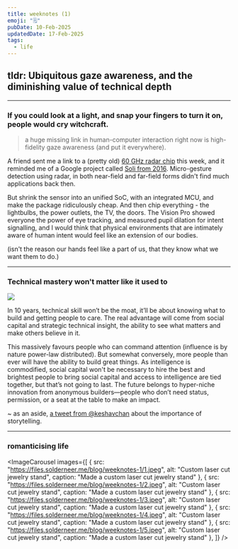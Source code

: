 ```yaml
---
title: weeknotes (1)
emoji: "🗒️"
pubDate: 10-Feb-2025
updatedDate: 17-Feb-2025
tags:
  - life
---
```



## tldr: Ubiquitous gaze awareness, and the diminishing value of technical depth

---

### If you could look at a light, and snap your fingers to turn it on, people would cry witchcraft.

> a huge missing link in human-computer interaction right now is high-fidelity gaze awareness (and put it everywhere).

A friend sent me a link to a (pretty old) [60 GHz radar chip](https://www.infineon.com/cms/en/product/promopages/60GHz/,) this week, and it reminded me of a Google project called [Soli from 2016](https://www.wired.com/story/google-soli-atap-research-2022/). Micro-gesture detection using radar, in both near-field and far-field forms didn't find much applications back then.

But shrink the sensor into an unified SoC, with an integrated MCU, and make the package ridiculously cheap. And then chip everything - the lightbulbs, the power outlets, the TV, the doors. The Vision Pro showed everyone the power of eye tracking, and measured pupil dilation for intent signalling, and I would think that physical environments that are intimately aware of human intent would feel like an extension of our bodies.

(isn't the reason our hands feel like a part of us, that they know what we want them to do.)

---

### Technical mastery won't matter like it used to

![](https://files.solderneer.me/blog/weeknotes-1/6.jpeg)

In 10 years, technical skill won’t be the moat, it’ll be about knowing what to build and getting people to care. The real advantage will come from social capital and strategic technical insight, the ability to see what matters and make others believe in it.

This massively favours people who can command attention (influence is by nature power-law distributed). But somewhat conversely, more people than ever will have the ability to build great things. As intelligence is commodified, social capital won't be necessary to hire the best and brightest people to bring social capital and access to intelligence are tied together, but that’s not going to last. The future belongs to hyper-niche innovation from anonymous builders—people who don’t need status, permission, or a seat at the table to make an impact.

~ as an aside, [a tweet from @keshavchan](https://x.com/keshavchan/status/1889738195723591933) about the importance of storytelling.

---

### romanticising life

<ImageCarousel images={[
  { src: "https://files.solderneer.me/blog/weeknotes-1/1.jpeg", alt: "Custom laser cut jewelry stand", caption: "Made a custom laser cut jewelry stand" },
  { src: "https://files.solderneer.me/blog/weeknotes-1/2.jpeg", alt: "Custom laser cut jewelry stand", caption: "Made a custom laser cut jewelry stand" },
  { src: "https://files.solderneer.me/blog/weeknotes-1/3.jpeg", alt: "Custom laser cut jewelry stand", caption: "Made a custom laser cut jewelry stand" },
  { src: "https://files.solderneer.me/blog/weeknotes-1/4.jpeg", alt: "Custom laser cut jewelry stand", caption: "Made a custom laser cut jewelry stand" },
  { src: "https://files.solderneer.me/blog/weeknotes-1/5.jpeg", alt: "Custom laser cut jewelry stand", caption: "Made a custom laser cut jewelry stand" },
]} />
